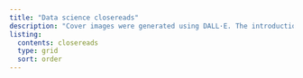 ```yaml
---
title: "Data science closereads"
description: "Cover images were generated using DALL·E. The introduction of each story was provided to DALL·E, and the prompt used was 'cartoon-style educational illustration', with fine-tuning applied."
listing: 
  contents: closereads
  type: grid
  sort: order
---
```

